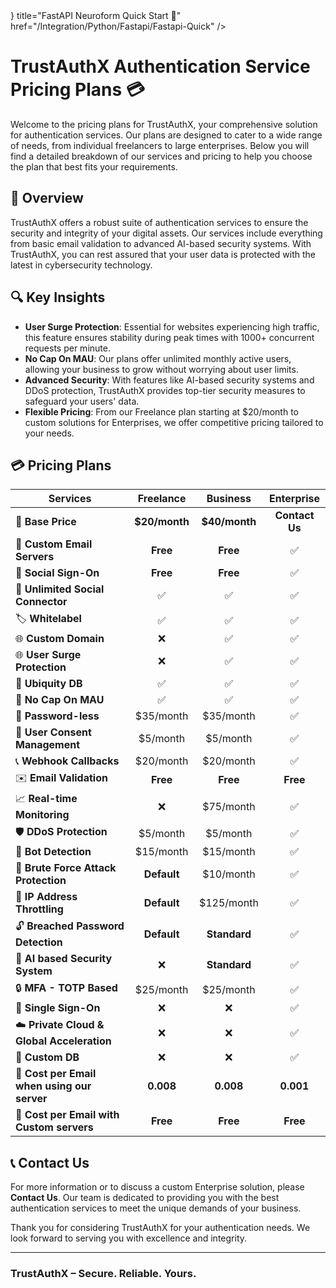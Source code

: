 
<Cards>
  <Card icon={<Cards />} title="FastAPI Neuroform Quick Start 🚀" href="/Integration/Python/Fastapi/Fastapi-Quick" />
  <Card title="FastAPI Advance SDK Use Example ⚙️" href="/Integration/Python/Fastapi/Fastapi-Advance" />
</Cards>

# TrustAuthX Authentication Service Pricing Plans 💳

Welcome to the pricing plans for TrustAuthX, your comprehensive solution for authentication services. Our plans are designed to cater to a wide range of needs, from individual freelancers to large enterprises. Below you will find a detailed breakdown of our services and pricing to help you choose the plan that best fits your requirements.

## 📜 Overview

TrustAuthX offers a robust suite of authentication services to ensure the security and integrity of your digital assets. Our services include everything from basic email validation to advanced AI-based security systems. With TrustAuthX, you can rest assured that your user data is protected with the latest in cybersecurity technology.

## 🔍 Key Insights

- **User Surge Protection**: Essential for websites experiencing high traffic, this feature ensures stability during peak times with 1000+ concurrent requests per minute.
- **No Cap On MAU**: Our plans offer unlimited monthly active users, allowing your business to grow without worrying about user limits.
- **Advanced Security**: With features like AI-based security systems and DDoS protection, TrustAuthX provides top-tier security measures to safeguard your users' data.
- **Flexible Pricing**: From our Freelance plan starting at \$20/month to custom solutions for Enterprises, we offer competitive pricing tailored to your needs.


## 💳 Pricing Plans

| Services                                  | Freelance    | Business     | Enterprise   |
|-------------------------------------------|:------------:|:------------:|:------------:|
| 📧 **Base Price**                         | **\$20/month**     | **\$40/month**     | **Contact Us**           |
| 📧 **Custom Email Servers**               | **Free**     | **Free**     | ✅           |
| 🤳 **Social Sign-On**                     | **Free**     | **Free**     | ✅           |
| 🔗 **Unlimited Social Connector**         | ✅           | ✅           | ✅           |
| 🏷️ **Whitelabel**                        | ✅           | ✅           | ✅           |
| 🌐 **Custom Domain**                      | ❌           | ✅           | ✅           |
| 🌐 **User Surge Protection**              | ❌           | ✅           | ✅           |
| 💾 **Ubiquity DB**                        | ✅           | ✅           | ✅           |
| 🚫 **No Cap On MAU**                      | ✅           | ✅           | ✅           |
| 🔐 **Password-less**                      | \$35/month   | \$35/month   | ✅           |
| 📜 **User Consent Management**            | \$5/month    | \$5/month    | ✅           |
| 📞 **Webhook Callbacks**                  | \$20/month   | \$20/month   | ✅           |
| ✉️ **Email Validation**                   | **Free**     | **Free**     | **Free**     |
| 📈 **Real-time Monitoring**               | ❌           | \$75/month   | ✅           |
| 🛡️ **DDoS Protection**                   | \$5/month    | \$5/month    | ✅           |
| 🤖 **Bot Detection**                      | \$15/month   | \$15/month   | ✅           |
| 🛑 **Brute Force Attack Protection**      | **Default**  | \$10/month   | ✅           |
| 🚦 **IP Address Throttling**              | **Default**  | \$125/month  | ✅           |
| 🔓 **Breached Password Detection**        | **Default**  | **Standard** | ✅           |
| 🧠 **AI based Security System**           | ❌           | **Standard** | ✅           |
| 🔒 **MFA - TOTP Based**                   | \$25/month   | \$25/month   | ✅           |
| 🔑 **Single Sign-On**                     | ❌           | ❌           | ✅           |
| ☁️ **Private Cloud & Global Acceleration**| ❌           | ❌           | ✅           |
| 💽 **Custom DB**                          | ❌           | ❌           | ✅           |
| 💸 **Cost per Email when using our server**| **0.008**   | **0.008**    | **0.001**    |
| 📮 **Cost per Email with Custom servers** | **Free**     | **Free**     | **Free**     |

## 📞 Contact Us

For more information or to discuss a custom Enterprise solution, please **Contact Us**. Our team is dedicated to providing you with the best authentication services to meet the unique demands of your business.

Thank you for considering TrustAuthX for your authentication needs. We look forward to serving you with excellence and integrity.

---

### TrustAuthX – Secure. Reliable. Yours.